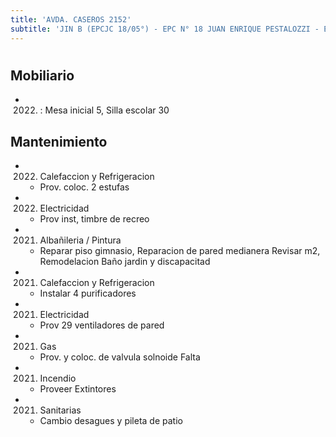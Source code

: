 ```yaml
---
title: 'AVDA. CASEROS 2152'
subtitle: 'JIN B (EPCJC 18/05°) - EPC N° 18 JUAN ENRIQUE PESTALOZZI - ESEA DANZA MASTRAZZI N° 09 - ESEA EN DANZA MASTRAZZI CURSO VOCACIONAL DE DANZA Y EXPRESIÓN CORPORAL JUVENIL N° 01'
---
```


#


## Mobiliario

*  (2022) : Mesa inicial 5, Silla escolar 30 





## Mantenimiento

*  (2022) Calefaccion y Refrigeracion 
    + Prov. coloc. 2  estufas

*  (2022) Electricidad 
    + Prov inst, timbre de recreo

*  (2021) Albañileria / Pintura 
    + Reparar piso gimnasio, Reparacion de pared medianera Revisar m2, Remodelacion Baño jardin y discapacitad

*  (2021) Calefaccion y Refrigeracion 
    + Instalar 4 purificadores

*  (2021) Electricidad 
    + Prov 29 ventiladores de pared

*  (2021) Gas 
    + Prov. y coloc. de valvula solnoide Falta

*  (2021) Incendio 
    + Proveer Extintores

*  (2021) Sanitarias 
    + Cambio desagues y pileta de patio



